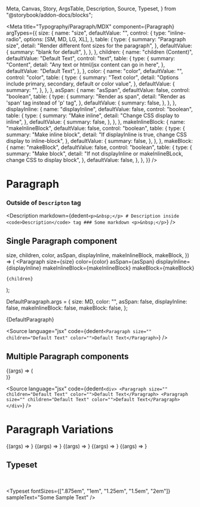   Meta,
  Canvas,
  Story,
  ArgsTable,
  Description,
  Source,
  Typeset,
} from "@storybook/addon-docs/blocks";


<Meta
  title="Typography/Paragraph/MDX"
  component={Paragraph}
  argTypes={{
    size: {
      name: "size",
      defaultValue: "",
      control: {
        type: "inline-radio",
        options: [SM, MD, LG, XL],
      },
      table: {
        type: {
          summary: "Paragraph size",
          detail: "Render different font sizes for the paragraph",
        },
        defaultValue: {
          summary: "blank for default",
        },
      },
    },
    children: {
      name: "children (Content)",
      defaultValue: "Default Text",
      control: "text",
      table: {
        type: {
          summary: "Content",
          detail: "Any text or html/jsx content can go in here",
        },
        defaultValue: "Default Text",
      },
    },
    color: {
      name: "color",
      defaultValue: "",
      control: "color",
      table: {
        type: {
          summary: "Text color",
          detail: "Options include primary, secondary, default or color value",
        },
        defaultValue: {
          summary: "",
        },
      },
    },
    asSpan: {
      name: "asSpan",
      defaultValue: false,
      control: "boolean",
      table: {
        type: {
          summary: "Render as span",
          detail: "Render as 'span' tag instead of 'p' tag",
        },
        defaultValue: {
          summary: false,
        },
      },
    },
    displayInline: {
      name: "displayInline",
      defaultValue: false,
      control: "boolean",
      table: {
        type: {
          summary: "Make inline",
          detail: "Change CSS display to inline",
        },
        defaultValue: {
          summary: false,
        },
      },
    },
    makeInlineBlock: {
      name: "makeInlineBlock",
      defaultValue: false,
      control: "boolean",
      table: {
        type: {
          summary: "Make inline block",
          detail:
            "If displayInline is true, change CSS display to inline-block",
        },
        defaultValue: {
          summary: false,
        },
      },
    },
    makeBlock: {
      name: "makeBlock",
      defaultValue: false,
      control: "boolean",
      table: {
        type: {
          summary: "Make block",
          detail:
            "If not displayInline or makeInlineBLock, change CSS to display block",
        },
        defaultValue: false,
      },
    },
  }}
/>

# Paragraph

### Outside of `Descripton` tag

<Description
  markdown={dedent`
	<p>&nbsp;</p>
	# Description inside <code>Description</code> tag
	### Some markdown
	<p>&nbsp;</p>
`}
/>

## Single Paragraph component

  size,
  children,
  color,
  asSpan,
  displayInline,
  makeInlineBlock,
  makeBlock,
}) => (
  <Paragraph
    size={size}
    color={color}
    asSpan={asSpan}
    displayInline={displayInline}
    makeInlineBlock={makeInlineBlock}
    makeBlock={makeBlock}
  >
    {children}
  </Paragraph>
);

DefaultParagraph.args = {
  size: MD,
  color: "",
  asSpan: false,
  displayInline: false,
  makeInlineBlock: false,
  makeBlock: false,
};

<Story name="Default Text">{DefaultParagraph}</Story>

<ArgsTable story="Default Text" />

<Source
  language="jsx"
  code={dedent`
		<Paragraph size="" children="Default Text" color="">Default Text</Paragraph>
	`}
/>

## Multiple Paragraph components

<Story name="Multiple Paragraphs">
  {(args) => (
    <div>
      <Paragraph {...args} />
      <Paragraph {...args} />
    </div>
  )}
</Story>

<ArgsTable story="Multiple Paragraphs" />

<Source
  language="jsx"
  code={dedent`
		<div>
			<Paragraph size="" children="Default Text" color="">Default Text</Paragraph>
			<Paragraph size="" children="Default Text" color="">Default Text</Paragraph>
		</div>
	`}
/>

# Paragraph Variations

<Canvas>
  <Story name="Small" args={{ size: SM, children: "Default", color: DEFAULT }}>
    {(args) => <Paragraph {...args} />}
  </Story>
  <Story
    name="Default"
    args={{ size: "", children: "Primary", color: PRIMARY }}
  >
    {(args) => <Paragraph {...args} />}
  </Story>
  <Story
    name="Medium"
    args={{ size: MD, children: "Secondary", color: SECONDARY }}
  >
    {(args) => <Paragraph {...args} />}
  </Story>
  <Story name="Large" args={{ size: LG, children: "Large", color: "#ededed" }}>
    {(args) => <Paragraph {...args} />}
  </Story>
  <Story
    name="Extra Large"
    args={{ size: XL, children: "Extra Large", color: "pink" }}
  >
    {(args) => <Paragraph {...args} />}
  </Story>
</Canvas>

## Typeset

<p>&nbsp;</p>

<Typeset
  fontSizes={[".875em", "1em", "1.25em", "1.5em", "2em"]}
  sampleText="Some Sample Text"
/>

